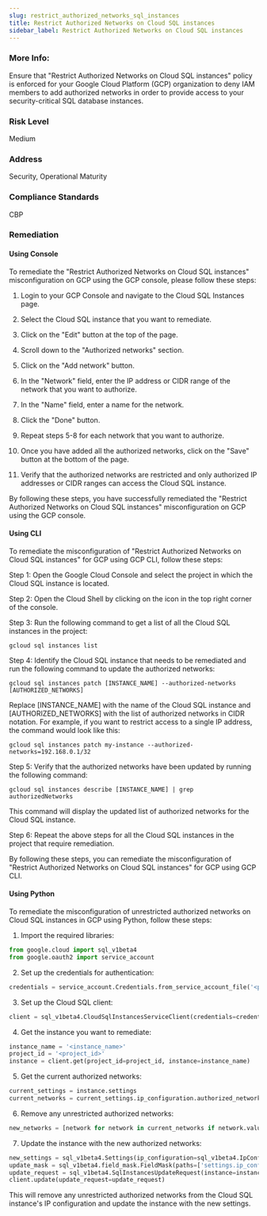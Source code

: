 ```yaml
---
slug: restrict_authorized_networks_sql_instances
title: Restrict Authorized Networks on Cloud SQL instances
sidebar_label: Restrict Authorized Networks on Cloud SQL instances
---
```


### More Info:

Ensure that "Restrict Authorized Networks on Cloud SQL instances" policy is enforced for your Google Cloud Platform (GCP) organization to deny IAM members to add authorized networks in order to provide access to your security-critical SQL database instances.

### Risk Level

Medium

### Address

Security, Operational Maturity

### Compliance Standards

CBP
### Remediation

#### Using Console

To remediate the "Restrict Authorized Networks on Cloud SQL instances" misconfiguration on GCP using the GCP console, please follow these steps:

1. Login to your GCP Console and navigate to the Cloud SQL Instances page.

2. Select the Cloud SQL instance that you want to remediate.

3. Click on the "Edit" button at the top of the page.

4. Scroll down to the "Authorized networks" section.

5. Click on the "Add network" button.

6. In the "Network" field, enter the IP address or CIDR range of the network that you want to authorize.

7. In the "Name" field, enter a name for the network.

8. Click the "Done" button.

9. Repeat steps 5-8 for each network that you want to authorize.

10. Once you have added all the authorized networks, click on the "Save" button at the bottom of the page.

11. Verify that the authorized networks are restricted and only authorized IP addresses or CIDR ranges can access the Cloud SQL instance.

By following these steps, you have successfully remediated the "Restrict Authorized Networks on Cloud SQL instances" misconfiguration on GCP using the GCP console.

#### Using CLI

To remediate the misconfiguration of "Restrict Authorized Networks on Cloud SQL instances" for GCP using GCP CLI, follow these steps:

Step 1: Open the Google Cloud Console and select the project in which the Cloud SQL instance is located.

Step 2: Open the Cloud Shell by clicking on the icon in the top right corner of the console.

Step 3: Run the following command to get a list of all the Cloud SQL instances in the project:

```
gcloud sql instances list
```

Step 4: Identify the Cloud SQL instance that needs to be remediated and run the following command to update the authorized networks:

```
gcloud sql instances patch [INSTANCE_NAME] --authorized-networks [AUTHORIZED_NETWORKS]
```

Replace [INSTANCE_NAME] with the name of the Cloud SQL instance and [AUTHORIZED_NETWORKS] with the list of authorized networks in CIDR notation. For example, if you want to restrict access to a single IP address, the command would look like this:

```
gcloud sql instances patch my-instance --authorized-networks=192.168.0.1/32
```

Step 5: Verify that the authorized networks have been updated by running the following command:

```
gcloud sql instances describe [INSTANCE_NAME] | grep authorizedNetworks
```

This command will display the updated list of authorized networks for the Cloud SQL instance.

Step 6: Repeat the above steps for all the Cloud SQL instances in the project that require remediation.

By following these steps, you can remediate the misconfiguration of "Restrict Authorized Networks on Cloud SQL instances" for GCP using GCP CLI.

#### Using Python

To remediate the misconfiguration of unrestricted authorized networks on Cloud SQL instances in GCP using Python, follow these steps:

1. Import the required libraries:

```python
from google.cloud import sql_v1beta4
from google.oauth2 import service_account
```

2. Set up the credentials for authentication:

```python
credentials = service_account.Credentials.from_service_account_file('<path_to_service_account_file>')
```

3. Set up the Cloud SQL client:

```python
client = sql_v1beta4.CloudSqlInstancesServiceClient(credentials=credentials)
```

4. Get the instance you want to remediate:

```python
instance_name = '<instance_name>'
project_id = '<project_id>'
instance = client.get(project_id=project_id, instance=instance_name)
```

5. Get the current authorized networks:

```python
current_settings = instance.settings
current_networks = current_settings.ip_configuration.authorized_networks
```

6. Remove any unrestricted authorized networks:

```python
new_networks = [network for network in current_networks if network.value != '0.0.0.0/0']
```

7. Update the instance with the new authorized networks:

```python
new_settings = sql_v1beta4.Settings(ip_configuration=sql_v1beta4.IpConfiguration(authorized_networks=new_networks))
update_mask = sql_v1beta4.field_mask.FieldMask(paths=['settings.ip_configuration.authorized_networks'])
update_request = sql_v1beta4.SqlInstancesUpdateRequest(instance=instance, settings=new_settings, update_mask=update_mask)
client.update(update_request=update_request)
```

This will remove any unrestricted authorized networks from the Cloud SQL instance's IP configuration and update the instance with the new settings.



